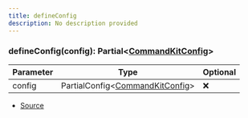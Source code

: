 ```yaml
---
title: defineConfig
description: No description provided
---
```



### defineConfig(config): Partial\<[CommandKitConfig](/docs/api-reference/types/CommandKitConfig)>

| Parameter | Type | Optional |
| ----------- | ----------- | ----------- |
| config | PartialConfig\<[CommandKitConfig](/docs/api-reference/types/CommandKitConfig)> | ❌ |


- [Source](https://github.com/underctrl-io/commandkit/blob/d276a8377813631933aebfa66545130a52f7a7cb/packages/commandkit/src/config.ts#L71)